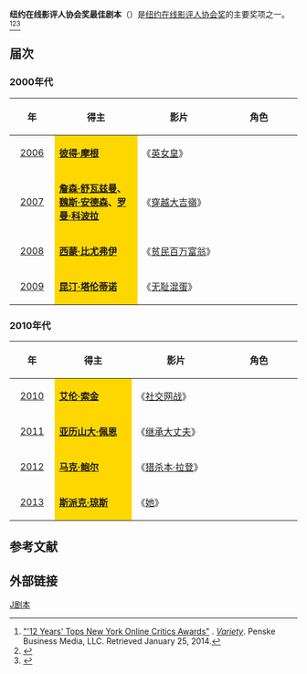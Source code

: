 '''纽约在线影评人协会奖最佳剧本'''（{{lang-en|'''New York Film Critics Online Award for Best Screenplay'''}}）是[[纽约在线影评人协会|纽约在线影评人协会奖]]的主要奖项之一。<ref>[http://variety.com/2013/film/news/12-years-tops-new-york-online-critics-awards-1200934227 "'12 Years' Tops New York Online Critics Awards"] {{Wayback|url=http://variety.com/2013/film/news/12-years-tops-new-york-online-critics-awards-1200934227 |date=20210402081204 }}. ''[[Variety_(magazine)|Variety]]''. Penske Business Media, LLC. Retrieved January 25, 2014.</ref><ref>{{cite web |url=http://ent.sina.com.cn/m/f/2011-12-12/11233505205.shtml |title=纽约在线影评人协会奖：《艺术家》连胜 |accessdate=2011 |publisher=新浪网 |work= |language=zh-hans |archive-date=2021-04-02 |archive-url=https://web.archive.org/web/20210402081147/http://ent.sina.com.cn/m/f/2011-12-12/11233505205.shtml |dead-url=no }}</ref><ref>{{cite web |url=http://news.cntv.cn/20101213/108923.shtml |title=纽约在线影评人协会奖 《社交网络》获三最佳成赢家 |accessdate=2010 |publisher=央视网 |work= |language=zh-hans |archive-date=2021-04-02 |archive-url=https://web.archive.org/web/20210402081157/http://news.cntv.cn/20101213/108923.shtml |dead-url=no }}</ref>

== 届次 ==
=== 2000年代 ===
{| class="wikitable" width="95%" cellpadding="5"
|-
!width="100"|年
!width="300"|得主
!width="300"|影片
!width="300"|角色
|-
|style="text-align:center;"| [[第6届纽约在线影评人协会奖|2006]] || style="background:#FFD700;" | '''[[彼得·摩根|彼得·摩根]]''' || 《[[英女皇_(电影)|英女皇]]》 ||  
|-
|style="text-align:center;"| [[第7届纽约在线影评人协会奖|2007]] || style="background:#FFD700;" | '''[[詹森·舒瓦兹曼|詹森·舒瓦兹曼]]、[[魏斯·安德森|魏斯·安德森]]、[[罗曼·科波拉|罗曼·科波拉]]''' || 《[[穿越大吉嶺|穿越大吉嶺]]》 ||  
|-
|style="text-align:center;"| [[第8届纽约在线影评人协会奖|2008]] ||  style="background:#FFD700;" | '''[[西蒙·比尤弗伊|西蒙·比尤弗伊]]''' || 《[[贫民百万富翁|贫民百万富翁]]》 || 
|-
|style="text-align:center;"| [[第9届纽约在线影评人协会奖|2009]] ||  style="background:#FFD700;" |'''[[昆汀·塔伦蒂诺|昆汀·塔伦蒂诺]]''' || 《[[无耻混蛋|无耻混蛋]]》 ||  
|}

=== 2010年代 ===
{| class="wikitable" width="95%" cellpadding="5"
|-
!width="100"|年
!width="300"|得主
!width="300"|影片
!width="300"|角色
|-
|style="text-align:center;"| [[第10届纽约在线影评人协会奖|2010]] ||  style="background:#FFD700;" | '''[[艾倫·索金|艾伦·索金]]''' || 《[[社交网战|社交网战]]》 ||  
|-
|style="text-align:center;"| [[第11届纽约在线影评人协会奖|2011]] ||  style="background:#FFD700;" | '''[[亚历山大·佩恩|亚历山大·佩恩]]''' || 《[[继承大丈夫|继承大丈夫]]》||  
|-
|style="text-align:center;"| [[第12届纽约在线影评人协会奖|2012]] ||  style="background:#FFD700;" | '''[[马克·鲍尔|马克·鲍尔]]'''|| 《[[猎杀本·拉登|猎杀本·拉登]]》 || 
|-
|style="text-align:center;"| [[第13届纽约在线影评人协会奖|2013]] || style="background:#FFD700;" | '''[[斯派克·琼斯|斯派克·琼斯]]'''|| 《[[她_(电影)|她]]》  ||  
|}

==参考文献==
{{reflist}}

== 外部链接 ==
{{纽约在线影评人协会奖}}

[[Category:纽约在线影评人协会奖|J剧本]]